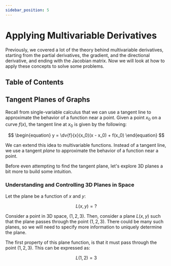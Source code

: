 ```yaml
---
sidebar_position: 5
---
```



# Applying Multivariable Derivatives

Previously, we covered a lot of the theory behind multivariable derivatives, starting from the partial derivatives, the gradient, and the directional derivative, and ending with the Jacobian matrix.
Now we will look at how to apply these concepts to solve some problems.

## Table of Contents

<TOCInline toc={toc} />

## Tangent Planes of Graphs

Recall from single-variable calculus that we can use a tangent line to approximate the behavior of a function near a point.
Given a point $x_0$ on a curve $f(x)$, the tangent line at $x_0$ is given by the following:

$$
\begin{equation}
y = \dv{f}{x}(x_0)(x - x_0) + f(x_0)
\end{equation}
$$

We can extend this idea to multivariable functions.
Instead of a tangent line, we use a tangent *plane* to approximate the behavior of a function near a point.

Before even attempting to find the tangent plane, let's explore 3D planes a bit more to build some intuition.

### Understanding and Controlling 3D Planes in Space

Let the plane be a function of $x$ and $y$:

$$
\begin{equation}
L(x, y) = ?
\end{equation}
$$

Consider a point in 3D space, $(1, 2, 3)$.
Then, consider a plane $L(x, y)$ such that the plane passes through the point $(1, 2, 3)$.
There could be many such planes, so we will need to specify more information to uniquely determine the plane.

The first property of this plane function, is that it must pass through the point $(1, 2, 3)$. This can be expressed as:

$$
\begin{equation}
L(1, 2) = 3
\end{equation}
$$
